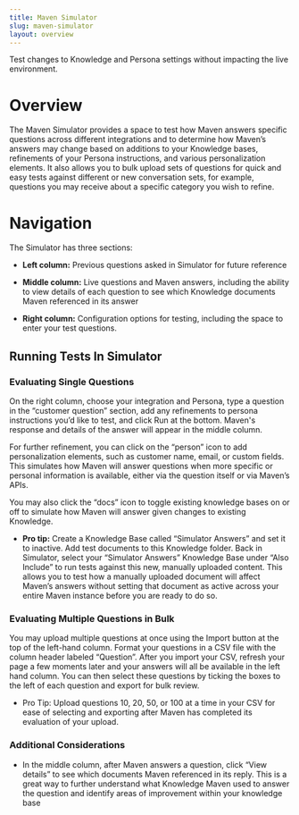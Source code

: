 ```yaml
---
title: Maven Simulator
slug: maven-simulator
layout: overview
---
```


Test changes to Knowledge and Persona settings without impacting the live environment.

# Overview

The Maven Simulator provides a space to test how Maven answers specific questions across different 
integrations and to determine how Maven’s answers may change based on additions to your Knowledge bases, 
refinements of your Persona instructions, and various personalization elements. It also allows you to 
bulk upload sets of questions for quick and easy tests against different or new conversation sets, for 
example, questions you may receive about a specific category you wish to refine.


# Navigation

The Simulator has three sections:

- **Left column:** Previous questions asked in Simulator for future reference

- **Middle column:** Live questions and Maven answers, including the ability to view details of each question to see which Knowledge documents Maven referenced in its answer

- **Right column:** Configuration options for testing, including the space to enter your test questions.


## Running Tests In Simulator

### Evaluating Single Questions

On the right column, choose your integration and Persona, type a question in the “customer question” section, add any refinements to persona instructions you’d like to test, and click Run at the bottom. Maven's response and details of the answer will appear in the middle column.

For further refinement, you can click on the “person” icon to add personalization elements, such as customer name, email, or custom fields. This simulates how Maven will answer questions when more specific or personal information is available, either via the question itself or via Maven’s APIs. 

You may also click the “docs” icon to toggle existing knowledge bases on or off to simulate how Maven will answer given changes to existing Knowledge.

- **Pro tip:** Create a Knowledge Base called “Simulator Answers” and set it to inactive. Add test documents to this Knowledge folder. Back in Simulator, select your “Simulator Answers” Knowledge Base under “Also Include” to run tests against this new, manually uploaded content. This allows you to test how a manually uploaded document will affect Maven’s answers without setting that document as active across your entire Maven instance before you are ready to do so.


### Evaluating Multiple Questions in Bulk

You may upload multiple questions at once using the Import button at the top of the left-hand column. Format your questions in a CSV file with the column header labeled “Question”. After you import your CSV, refresh your page a few moments later and your answers will all be available in the left hand column. You can then select these questions by ticking the boxes to the left of each question and export for bulk review.

- Pro Tip: Upload questions 10, 20, 50, or 100 at a time in your CSV for ease of selecting and exporting after Maven has completed its evaluation of your upload.


### Additional Considerations

- In the middle column, after Maven answers a question, click “View details” to see which documents Maven referenced in its reply. This is a great way to further understand what Knowledge Maven used to answer the question and identify areas of improvement within your knowledge base
